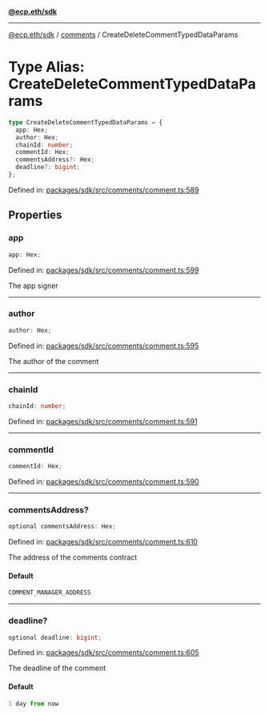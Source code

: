 [**@ecp.eth/sdk**](../../index.mdx)

***

[@ecp.eth/sdk](/sdk-reference/index.mdx) / [comments](/sdk-reference/comments/index.mdx) / CreateDeleteCommentTypedDataParams

# Type Alias: CreateDeleteCommentTypedDataParams

```ts
type CreateDeleteCommentTypedDataParams = {
  app: Hex;
  author: Hex;
  chainId: number;
  commentId: Hex;
  commentsAddress?: Hex;
  deadline?: bigint;
};
```

Defined in: [packages/sdk/src/comments/comment.ts:589](https://github.com/ecp-eth/comments-monorepo/blob/main/packages/sdk/src/comments/comment.ts#L589)

## Properties

### app

```ts
app: Hex;
```

Defined in: [packages/sdk/src/comments/comment.ts:599](https://github.com/ecp-eth/comments-monorepo/blob/main/packages/sdk/src/comments/comment.ts#L599)

The app signer

***

### author

```ts
author: Hex;
```

Defined in: [packages/sdk/src/comments/comment.ts:595](https://github.com/ecp-eth/comments-monorepo/blob/main/packages/sdk/src/comments/comment.ts#L595)

The author of the comment

***

### chainId

```ts
chainId: number;
```

Defined in: [packages/sdk/src/comments/comment.ts:591](https://github.com/ecp-eth/comments-monorepo/blob/main/packages/sdk/src/comments/comment.ts#L591)

***

### commentId

```ts
commentId: Hex;
```

Defined in: [packages/sdk/src/comments/comment.ts:590](https://github.com/ecp-eth/comments-monorepo/blob/main/packages/sdk/src/comments/comment.ts#L590)

***

### commentsAddress?

```ts
optional commentsAddress: Hex;
```

Defined in: [packages/sdk/src/comments/comment.ts:610](https://github.com/ecp-eth/comments-monorepo/blob/main/packages/sdk/src/comments/comment.ts#L610)

The address of the comments contract

#### Default

```ts
COMMENT_MANAGER_ADDRESS
```

***

### deadline?

```ts
optional deadline: bigint;
```

Defined in: [packages/sdk/src/comments/comment.ts:605](https://github.com/ecp-eth/comments-monorepo/blob/main/packages/sdk/src/comments/comment.ts#L605)

The deadline of the comment

#### Default

```ts
1 day from now
```
